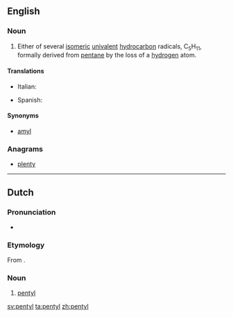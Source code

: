 ==English==

===Noun===
{{en-noun}}

# {{lb|en|organic chemistry}} Either of several [[isomeric]] [[univalent]] [[hydrocarbon]] radicals, C<sub>5</sub>H<sub>11</sub>, formally derived from [[pentane]] by the loss of a [[hydrogen]] atom.

====Translations====
{{trans-top|univalent hydrocarbon radical, C<sub>5</sub>H<sub>11</sub>}}
* Italian: {{t+|it|pentile|m}}
{{trans-mid}}
* Spanish: {{t|es|pentilo|m}}
{{trans-bottom}}

====Synonyms====
* [[amyl]]

===Anagrams===
* [[plenty#English|plenty]]

----

==Dutch==

===Pronunciation===
* {{IPA|lang=nl|/pɛnˈtil/}}
{{hyphenation|pen|tyl|lang=nl}}

===Etymology===
From {{confix|pent|yl|lang=nl}}.

===Noun===
{{nl-noun|n|-|-}}

# {{lb|nl|organic chemistry}} [[#English|pentyl]]

[[sv:pentyl]]
[[ta:pentyl]]
[[zh:pentyl]]
